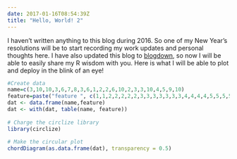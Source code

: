 ```yaml
---
date: 2017-01-16T08:54:39Z
title: "Hello, World! 2"
---
```


I haven't written anything to this blog during 2016. So one of my New Year's resolutions will be to start recording my work updates and personal thoughts here. I have also updated this blog to [blogdown](https://github.com/rstudio/blogdown), so now I will be able to easily share my R wisdom with you. Here is what I will be able to plot and deploy in the blink of an eye!

```r
#Create data
name=c(3,10,10,3,6,7,8,3,6,1,2,2,6,10,2,3,3,10,4,5,9,10)
feature=paste("feature ", c(1,1,2,2,2,2,2,3,3,3,3,3,3,3,4,4,4,4,5,5,5,5) , sep="")
dat <- data.frame(name,feature)
dat <- with(dat, table(name, feature))
 
# Charge the circlize library
library(circlize)
 
# Make the circular plot
chordDiagram(as.data.frame(dat), transparency = 0.5)
```

